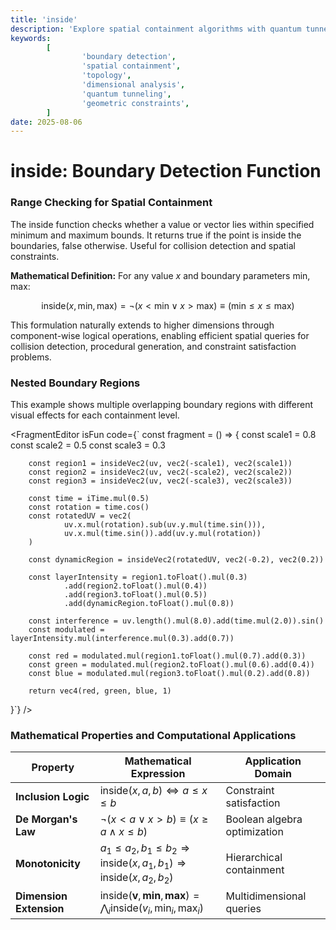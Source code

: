 ```yaml
---
title: 'inside'
description: 'Explore spatial containment algorithms with quantum tunneling effects, dimensional boundary visualization, and topological space analysis'
keywords:
        [
                'boundary detection',
                'spatial containment',
                'topology',
                'dimensional analysis',
                'quantum tunneling',
                'geometric constraints',
        ]
date: 2025-08-06
---
```



# inside: Boundary Detection Function

### Range Checking for Spatial Containment

The inside function checks whether a value or vector lies within specified minimum and maximum bounds. It returns true if the point is inside the boundaries, false otherwise. Useful for collision detection and spatial constraints.

**Mathematical Definition:**
For any value $x$ and boundary parameters $\text{min}, \text{max}$:

$$
\text{inside}(x, \text{min}, \text{max}) = \neg(x < \text{min} \lor x > \text{max}) \equiv (\text{min} \leq x \leq \text{max})
$$

This formulation naturally extends to higher dimensions through component-wise logical operations, enabling efficient spatial queries for collision detection, procedural generation, and constraint satisfaction problems.

### Nested Boundary Regions

This example shows multiple overlapping boundary regions with different visual effects for each containment level.

<FragmentEditor
        isFun
        code={`
const fragment = () => {
        const scale1 = 0.8
        const scale2 = 0.5
        const scale3 = 0.3

        const region1 = insideVec2(uv, vec2(-scale1), vec2(scale1))
        const region2 = insideVec2(uv, vec2(-scale2), vec2(scale2))
        const region3 = insideVec2(uv, vec2(-scale3), vec2(scale3))

        const time = iTime.mul(0.5)
        const rotation = time.cos()
        const rotatedUV = vec2(
                uv.x.mul(rotation).sub(uv.y.mul(time.sin())),
                uv.x.mul(time.sin()).add(uv.y.mul(rotation))
        )

        const dynamicRegion = insideVec2(rotatedUV, vec2(-0.2), vec2(0.2))

        const layerIntensity = region1.toFloat().mul(0.3)
                .add(region2.toFloat().mul(0.4))
                .add(region3.toFloat().mul(0.5))
                .add(dynamicRegion.toFloat().mul(0.8))

        const interference = uv.length().mul(8.0).add(time.mul(2.0)).sin()
        const modulated = layerIntensity.mul(interference.mul(0.3).add(0.7))

        const red = modulated.mul(region1.toFloat().mul(0.7).add(0.3))
        const green = modulated.mul(region2.toFloat().mul(0.6).add(0.4))
        const blue = modulated.mul(region3.toFloat().mul(0.2).add(0.8))

        return vec4(red, green, blue, 1)

}`}
/>

### Mathematical Properties and Computational Applications

| Property                | Mathematical Expression                                                                                  | Application Domain           |
| ----------------------- | -------------------------------------------------------------------------------------------------------- | ---------------------------- |
| **Inclusion Logic**     | $\text{inside}(x, a, b) \Leftrightarrow a \leq x \leq b$                                                 | Constraint satisfaction      |
| **De Morgan's Law**     | $\neg(x < a \lor x > b) \equiv (x \geq a \land x \leq b)$                                                | Boolean algebra optimization |
| **Monotonicity**        | $a_1 \leq a_2, b_1 \leq b_2 \Rightarrow \text{inside}(x,a_1,b_1) \Rightarrow \text{inside}(x,a_2,b_2)$   | Hierarchical containment     |
| **Dimension Extension** | $\text{inside}(\mathbf{v}, \mathbf{min}, \mathbf{max}) = \bigwedge_i \text{inside}(v_i, \min_i, \max_i)$ | Multidimensional queries     |
